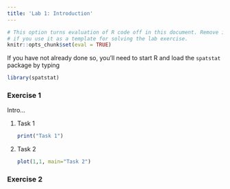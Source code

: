```yaml
---
title: 'Lab 1: Introduction'
---
```


```r
# This option turns evaluation of R code off in this document. Remove it
# if you use it as a template for solving the lab exercise.
knitr::opts_chunk$set(eval = TRUE)
```

If you have not already done so, you’ll need to start R and load the `spatstat`
package by typing
```r
library(spatstat)
```

### Exercise 1

Intro...

1.  Task 1

    ```r
    print("Task 1")
    ```

2.  Task 2

    ```r
    plot(1,1, main="Task 2")
    ```

### Exercise 2

